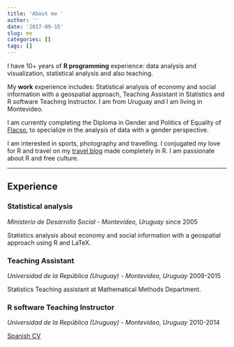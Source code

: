 ```yaml
---
title: 'About me '
author: ''
date: '2017-09-15'
slug: me
categories: []
tags: []
---
```


I have 10+ years of **R programming** experience: data analysis and visualization, statistical analysis and also teaching.

My **work** experience includes: Statistical analysis of economy and social information with a geospatial approach, Teaching Assistant in Statistics and R software Teaching Instructor. I am from Uruguay and I am living in Montevideo. 

I am currently completing the Diploma in Gender and Politics of Equality of [Flacso](http://flacso.edu.uy/), to specialize in the analysis of data with a gender perspective.

I am interested in sports, photography and travelling. I conjugated my love for R and travel on my [travel blog](//mapamundi.me/) made completely in R. I am passionate about R and free culture.
 

---

## Experience

### Statistical analysis
*Ministerio de Desarrollo Social - Montevideo, Uruguay* since 2005

Statistics analysis about economy and social information with a geospatial approach using R and LaTeX.

### Teaching Assistant
*Universidad de la República (Uruguay) - Montevideo, Uruguay* 2009-2015

Statistics Teaching assistant at Mathematical Methods Department. 

### R software Teaching Instructor
*Universidad de la República (Uruguay) - Montevideo, Uruguay*
2010-2014


[Spanish CV](CV_Mathieu.pdf)

